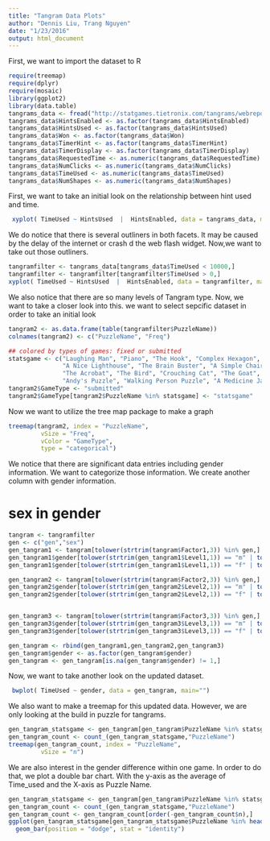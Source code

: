```yaml
---
title: "Tangram Data Plots"
author: "Dennis Liu, Trang Nguyen"
date: "1/23/2016"
output: html_document
---
```


First, we want to import the dataset to R
```r
require(treemap)
require(dplyr) 
require(mosaic)
library(ggplot2)
library(data.table)
tangrams_data <- fread("http://statgames.tietronix.com/tangrams/webreporter.php?game=tangrams&groupID=&winlose=both&random=false&rows=&type=csv")
tangrams_data$HintsEnabled <- as.factor(tangrams_data$HintsEnabled)
tangrams_data$HintsUsed <- as.factor(tangrams_data$HintsUsed)
tangrams_data$Won <- as.factor(tangrams_data$Won)
tangrams_data$TimerHint <- as.factor(tangrams_data$TimerHint)
tangrams_data$TimerDisplay <- as.factor(tangrams_data$TimerDisplay)
tangrams_data$RequestedTime <- as.numeric(tangrams_data$RequestedTime)
tangrams_data$NumClicks <- as.numeric(tangrams_data$NumClicks)
tangrams_data$TimeUsed <- as.numeric(tangrams_data$TimeUsed)
tangrams_data$NumShapes <- as.numeric(tangrams_data$NumShapes)
```

First, we want to take an initial look on the relationship between hint used and time. 

```r
 xyplot( TimeUsed ~ HintsUsed  |  HintsEnabled, data = tangrams_data, main="") 
```

We do notice that there is several outliners in both facets. It may be caused by the delay of the internet or crash d the web flash widget. Now,we want to take out those outliners. 
```r
tangramfilter <- tangrams_data[tangrams_data$TimeUsed < 10000,]
tangramfilter <- tangramfilter[tangramfilter$TimeUsed > 0,]
xyplot( TimeUsed ~ HintsUsed  |  HintsEnabled, data = tangramfilter, main="") 
```
We also notice that there are so many levels of Tangram type. Now, we want to take a closer look into this. we want to select sepcific dataset in order to take an initial look 
```r
tangram2 <- as.data.frame(table(tangramfilter$PuzzleName))
colnames(tangram2) <- c("PuzzleName", "Freq")

## colored by types of games: fixed or submitted
statsgame <- c("Laughing Man", "Piano", "The Hook", "Complex Hexagon", "Diamond", "House of Tangrams",
               "A Nice Lighthouse", "The Brain Buster", "A Simple Chair", "The Hat Wearer",
               "The Acrobat", "The Bird", "Crouching Cat", "The Goat", "The Six", "The G",
               "Andy's Puzzle", "Walking Person Puzzle", "A Medicine Jar", "Candle")
tangram2$GameType <- "submitted"
tangram2$GameType[tangram2$PuzzleName %in% statsgame] <- "statsgame"
```


Now we want to utilize the tree map package to make a graph

```r
treemap(tangram2, index = "PuzzleName", 
         vSize = "Freq",
         vColor = "GameType",
         type = "categorical")
```
    
    
We notice that there are significant data entries including gender information. We want to categorize those information. We create another column with gender information. 

# sex in gender
```r
tangram <- tangramfilter
gen <- c("gen","sex")
gen_tangram1 <- tangram[tolower(strtrim(tangram$Factor1,3)) %in% gen,]
gen_tangram1$gender[tolower(strtrim(gen_tangram1$Level1,1)) == "m" | tolower(strtrim(gen_tangram1$Level1,1)) == "h"] <- "M"
gen_tangram1$gender[tolower(strtrim(gen_tangram1$Level1,1)) == "f" | tolower(strtrim(gen_tangram1$Level1,2)) == "mu"] <- "F"

gen_tangram2 <- tangram[tolower(strtrim(tangram$Factor2,3)) %in% gen,]
gen_tangram2$gender[tolower(strtrim(gen_tangram2$Level2,1)) == "m" | tolower(strtrim(gen_tangram2$Level2,1)) == "h"] <- "M"
gen_tangram2$gender[tolower(strtrim(gen_tangram2$Level2,1)) == "f" | tolower(strtrim(gen_tangram2$Level2,2)) == "mu"] <- "F"


gen_tangram3 <- tangram[tolower(strtrim(tangram$Factor3,3)) %in% gen,]
gen_tangram3$gender[tolower(strtrim(gen_tangram3$Level3,1)) == "m" | tolower(strtrim(gen_tangram3$Level3,1)) == "h"] <- "M"
gen_tangram3$gender[tolower(strtrim(gen_tangram3$Level3,1)) == "f" | tolower(strtrim(gen_tangram3$Level3,2)) == "mu"] <- "F"

gen_tangram <- rbind(gen_tangram1,gen_tangram2,gen_tangram3)
gen_tangram$gender <- as.factor(gen_tangram$gender)
gen_tangram <- gen_tangram[is.na(gen_tangram$gender) != 1,]
```

Now, we want to take another look on the updated dataset.

```r
 bwplot( TimeUsed ~ gender, data = gen_tangram, main="") 
```
 We also want to make a treemap for this updated data. However, we are only looking at the build in puzzle for tangrams. 
 
```r
gen_tangram_statsgame <- gen_tangram[gen_tangram$PuzzleName %in% statsgame,]
gen_tangram_count <- count_(gen_tangram_statsgame,"PuzzleName")
treemap(gen_tangram_count, index = "PuzzleName", 
         vSize = "n")
```
  
We are also interest in the gender difference within one game. In order to do that, we plot a double bar chart. With the y-axis as the average of Time_used and the X-axis as Puzzle Name. 
```r
gen_tangram_statsgame <- gen_tangram[gen_tangram$PuzzleName %in% statsgame,]
gen_tangram_count <- count_(gen_tangram_statsgame,"PuzzleName")
gen_tangram_count <- gen_tangram_count[order(-gen_tangram_count$n),]
ggplot(gen_tangram_statsgame[gen_tangram_statsgame$PuzzleName %in% head(gen_tangram_count$PuzzleName,5),], aes(fill = gender, y = TimeUsed, x = PuzzleName)) +
  geom_bar(position = "dodge", stat = "identity")

```

